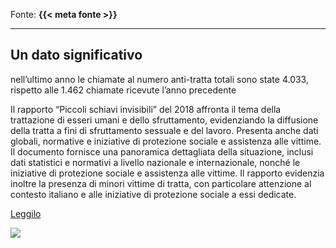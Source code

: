 :::{.fonte}
Fonte: **{{< meta fonte >}}**
:::

---

::: {.callout-tip}
## Un dato significativo
nell'ultimo anno le chiamate al numero anti-tratta totali sono state 4.033, rispetto alle 1.462 chiamate ricevute l'anno precedente
:::

:::{.descrizione}
Il rapporto "Piccoli schiavi invisibili" del 2018 affronta il tema della trattazione di esseri umani e dello sfruttamento, evidenziando la diffusione della tratta a fini di sfruttamento sessuale e del lavoro. Presenta anche dati globali, normative e iniziative di protezione sociale e assistenza alle vittime. Il documento fornisce una panoramica dettagliata della situazione, inclusi dati statistici e normativi a livello nazionale e internazionale, nonché le iniziative di protezione sociale e assistenza alle vittime. Il rapporto evidenzia inoltre la presenza di minori vittime di tratta, con particolare attenzione al contesto italiano e alle iniziative di protezione sociale a essi dedicate.
:::

[Leggilo](https://s3.savethechildren.it/public/files/uploads/pubblicazioni/piccoli-schiavi-invisibili-2018_2.pdf){.btn-action-primary .btn-action .btn .btn-success .btn-lg}

[![]({{< meta image >}})](https://s3.savethechildren.it/public/files/uploads/pubblicazioni/piccoli-schiavi-invisibili-2018_2.pdf)


